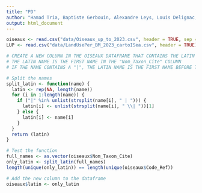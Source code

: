 ```yaml
---
title: "PD"
author: "Hamad Tria, Baptiste Gerbouin, Alexandre Leys, Louis Delignac, Théo Lavandier"
output: html_document
---
```


```r
oiseaux <- read.csv("data/Oiseaux_up_to_2023.csv", header = TRUE, sep = "\t")
LUP <- read.csv("data/LandUsePer_BM_2023_cartoISea.csv", header = TRUE)
```


```r
# CREATE A NEW COLUMN IN THE OISEAUX DATAFRAME THAT CONTAINS THE LATIN NAME OF THE BIRD
# THE LATIN NAME IS THE FIRST NAME IN THE "Nom_Taxon_Cite" COLUMN
# IF THE NAME CONTAINS A "|", THE LATIN NAME IS THE FIRST NAME BEFORE THE "|"

# Split the names
split_latin <- function(name) {
  latin <- rep(NA, length(name))
  for (i in 1:length(name)) {
    if ("|" %in% unlist(strsplit(name[i], " | "))) {
      latin[i] <- unlist(strsplit(name[i], " \\| "))[1]
    } else {
      latin[i] <- name[i]
    }
  }
  return (latin)
}

# Test the function
full_names <- as.vector(oiseaux$Nom_Taxon_Cite)
only_latin <- split_latin(full_names)
length(unique(only_latin)) == length(unique(oiseaux$Code_Ref))

# Add the new column to the dataframe
oiseaux$latin <- only_latin
```



